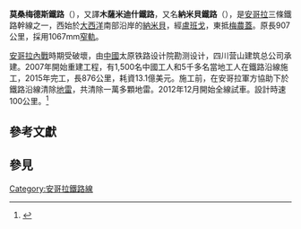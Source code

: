 {{Infobox rail system-route
|rail_name=莫桑梅德斯鐵路
|other_name=
|banner_color=blue
|image=File:Railways in Angola-zh.svg
|caption=莫桑梅德斯铁路为南线
|system_map= 
|mapimage_width=
|map_bgcolor=
|code_name=
|locale=
|service_type=普速铁路
|network=
|start=
|open_operation= 
|end_operation= 
|operation_note=
|system_length= 860千米
|length_in_operation=
|total_length= 
|line_title=线路
|lines=单线铁路
|stations=59
|route_title=线路
|main_route=
|secondary_route=
|branch_route=
|standard=
|main_stations= 
|ridership=
|fleet_size=
|max_speed=  
|track_gauge=1067mm
|min_radius= 300米
|max_grade= 20‰
|block_signal=6502电气集中连锁
|electrified=否
|depot=
|operator= 
|franchise=
|hq=
|key_person=
|website=
|route_map={{bs-map|inline=1|map=
\KBHFa~~0~~[[纳米贝|纳米贝]]
\HST~~10~~[[萨古玛尔|萨古玛尔]]
\HST~~32~~[[玛洛巴拉|玛洛巴拉]]
\HST~~59~~[[拉普塞拉|拉普塞拉]]
\HST~~76~~[[卡拉库勒|卡拉库勒]]
\HST~~93~~[[卢索|卢索]]
\HST~~111~~[[穆尼诺|穆尼诺]]
\HST~~130~~[[阿申考|阿申考]]
\HST~~140~~[[嘎嘎塔|嘎嘎塔]]
\HST~~162~~[[比巴拉|比巴拉]]
\HST~~180~~[[胡比亚|胡比亚]]
\HST~~198~~[[色拉|色拉]] 
\HST~~210~~[[谢拉|谢拉]]
\HST~~227~~[[能戈比|能戈比]] 
\HST~~239~~[[玛普达|玛普达]]
\HST~~247~~[[卢班戈|卢班戈]] 
\HST~~264~~[[波亚来斯|波亚来斯]]
\HST~~280~~[[卡尼|卡尼]] 
\HST~~302~~[[奥立凡卡|奥立凡卡]]
\HST~~319~~[[卡本普|卡本普]] 
\HST~~329~~[[西共谷|西共谷]]
\HST~~349~~[[通土|通土]] 
\HST~~369~~[[区普谷|区普谷]]
\HST~~378~~[[古谷|古谷]] 
\HST~~391~~[[诺普托|诺普托]]
\HST~~402~~[[贝尼|贝尼]] 
\HST~~425~~[[马塔拉|马塔拉]] 
\HST~~ ~~unknown 
\HST~~ ~~unknown
\HST~~ ~~[[米考西|米考西]]
\HST~~ ~~unknown
\HST~~ ~~unknown
\HST~~508.5~~[[栋戈|栋戈]]
\HST~~ ~~[[栋戈门多|栋戈门多]]
KRW+l\KRWgr~~  ~~
[[卡瓦哈斯|卡瓦哈斯]]~~23! !HST\HST~~531~~[[里优达|里优达]]
unknown~~54! !HST\HST~~544~~[[可卢伊|可卢伊]]
unknown~~66! !HST\HST~~562~~[[库安戈|库安戈]]
[[夏木呆呆|夏木呆呆]]~~91! !HST\HST~~580~~[[库万戈|库万戈]]
[[卡辛加|卡辛加]]~~96! !KHSTe\HST~~592~~[[卡普达|卡普达]]
\HST~~606~~[[库塔托|库塔托]]
\HST~~619~~[[付巴比|付巴比]]
\HST~~633~~[[卡诺纳|卡诺纳]]
\HST~~652~~[[库希|库希]]
\HST~~666~~[[母比谷|母比谷]]
\HST~~687~~[[卢阿申哈|卢阿申哈]]
\HST~~710~~[[库雷|库雷]]
\HST~~735~~[[马库巴|马库巴]]
\KHSTe~~747~~[[梅农盖|梅农盖]]
}}
|collapsed=
}}
'''莫桑梅德斯鐵路'''（{{lang-pt|Caminho de Ferro de Moçâmedes}}），又譯'''木薩米迪什鐵路'''，又名'''納米貝鐵路'''（{{lang|pt|Caminho-de-ferro do Namibe}}），是[[安哥拉|安哥拉]]三條鐵路幹線之一，西始於[[大西洋|大西洋]]南部沿岸的[[納米貝|納米貝]]，經[[盧班戈|盧班戈]]，東抵[[梅農蓋|梅農蓋]]。原長907公里，採用1067mm[[窄軌|窄軌]]。

[[安哥拉內戰|安哥拉內戰]]時期受破壞，由[[中國|中國]]太原铁路设计院勘测设计，四川营山建筑总公司承建。2007年開始重建工程，有1,500名中國工人和5千多名當地工人在鐵路沿線施工，2015年完工，長876公里，耗資13.1億美元。施工前，在安哥拉軍方協助下於鐵路沿線清除[[地雷|地雷]]，共清除一萬多顆地雷。2012年12月開始全線試車。設計時速100公里。<ref>{{Cite news |url=http://www.chinanews.com/gj/2015/11-15/7623985.shtml |title=中企让安哥拉铁路大动脉“复活” 耗资13亿美元 |publisher=中新網 |date=2015-11-15 |access-date=2015-11-15 |archive-url=https://web.archive.org/web/20151115135125/http://www.chinanews.com/gj/2015/11-15/7623985.shtml |archive-date=2015-11-15 |dead-url=yes }}</ref>

==參考文獻==
{{Reflist}}

==參見==
{{Portal|安哥拉|Flag of Angola.svg}}

{{Angola-stub}}

[[Category:安哥拉鐵路線|Category:安哥拉鐵路線]]